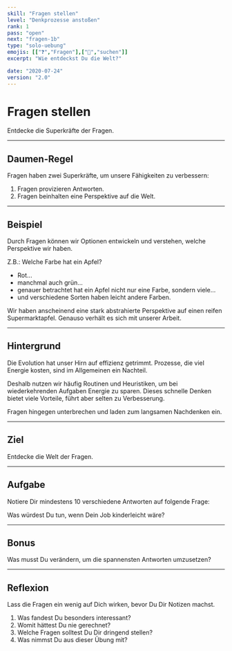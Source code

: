 ```yaml
---
skill: "Fragen stellen"
level: "Denkprozesse anstoßen"
rank: 1
pass: "open"
next: "fragen-1b"
type: "solo-uebung"
emojis: [["❓","Fragen"],["🔎","suchen"]]
excerpt: "Wie entdeckst Du die Welt?"

date: "2020-07-24"
version: "2.0"
---
```


# <Emoji symbol="❓" label="Fragen"/><Emoji symbol="🔎" label="suchen"/>
# Fragen stellen

Entdecke die Superkräfte der Fragen.

---

## Daumen-Regel

Fragen haben zwei Superkräfte, um unsere Fähigkeiten zu verbessern:

1. Fragen provizieren Antworten.
2. Fragen beinhalten eine Perspektive auf die Welt.

---

## Beispiel

Durch Fragen können wir Optionen entwickeln und verstehen, welche Perspektive wir haben.

Z.B.: Welche Farbe hat ein Apfel?

* Rot...
* manchmal auch grün...
* genauer betrachtet hat ein Apfel nicht nur eine Farbe, sondern viele...
* und verschiedene Sorten haben leicht andere Farben.

Wir haben anscheinend eine stark abstrahierte Perspektive auf einen reifen Supermarktapfel.
Genauso verhält es sich mit unserer Arbeit.

---

## Hintergrund

Die Evolution hat unser Hirn auf effizienz getrimmt.
Prozesse, die viel Energie kosten, sind im Allgemeinen ein Nachteil.

Deshalb nutzen wir häufig Routinen und Heuristiken, um bei wiederkehrenden Aufgaben Energie zu sparen.
Dieses schnelle Denken bietet viele Vorteile, führt aber selten zu Verbesserung.

Fragen hingegen unterbrechen und laden zum langsamen Nachdenken ein.

---

## Ziel

Entdecke die Welt der Fragen.

---

## Aufgabe

Notiere Dir mindestens 10 verschiedene Antworten auf folgende Frage:

Was würdest Du tun, wenn Dein Job kinderleicht wäre?

---

## Bonus

Was musst Du verändern, um die spannensten Antworten umzusetzen?

---

## Reflexion

Lass die Fragen ein wenig auf Dich wirken, bevor Du Dir Notizen machst.


1. Was fandest Du besonders interessant?
2. Womit hättest Du nie gerechnet?
3. Welche Fragen solltest Du Dir dringend stellen?
4. Was nimmst Du aus dieser Übung mit?

